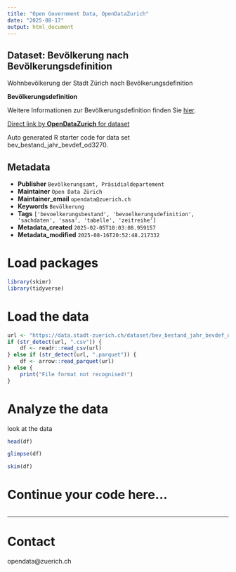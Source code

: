 ```yaml
---
title: "Open Government Data, OpenDataZurich"
date: "2025-08-17"
output: html_document
---
```


## Dataset: Bevölkerung nach Bevölkerungsdefinition


Wohnbevölkerung der Stadt Zürich nach Bevölkerungsdefinition



**Bevölkerungsdefinition**

Weitere Informationen zur Bevölkerungsdefinition finden Sie [hier](https://www.stadt-zuerich.ch/de/politik-und-verwaltung/statistik-und-daten/daten/bevoelkerung/bestand-und-entwicklung/bevoelkerungsdefinition.html).

[]()



[Direct link by **OpenDataZurich** for dataset](https://data.stadt-zuerich.ch/dataset/bev_bestand_jahr_bevdef_od3270)

Auto generated R starter code for data set bev_bestand_jahr_bevdef_od3270.

## Metadata

- **Publisher** `Bevölkerungsamt, Präsidialdepartement`
- **Maintainer** `Open Data Zürich`
- **Maintainer_email** `opendata@zuerich.ch`
- **Keywords** `Bevölk­erung`
- **Tags** `['bevoelkerungsbestand', 'bevoelkerungsdefinition', 'sachdaten', 'sasa', 'tabelle', 'zeitreihe']`
- **Metadata_created** `2025-02-05T10:03:08.959157`
- **Metadata_modified** `2025-08-16T20:52:48.217332`


# Load packages

```r
library(skimr)
library(tidyverse)
```

# Load the data

```r
url <- "https://data.stadt-zuerich.ch/dataset/bev_bestand_jahr_bevdef_od3270/download/BEV327OD3270.csv"
if (str_detect(url, ".csv")) {
    df <- readr::read_csv(url)
} else if (str_detect(url, ".parquet")) {
    df <- arrow::read_parquet(url)
} else {
    print("File format not recognised!")
}
```

# Analyze the data

look at the data
```r
head(df)
```

```r
glimpse(df)
```

```r
skim(df)
```

# Continue your code here...

```r

```

------------------------------------------------------------------------

# Contact

opendata@zuerich.ch
